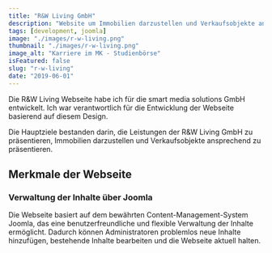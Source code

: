 ---
title: "R&W Living GmbH"
description: "Website um Immobilien darzustellen und Verkaufsobjekte ansprechend zu präsentieren"
tags: [development, joomla]
image: "./images/r-w-living.png"
thumbnail: "./images/r-w-living.png"
image_alt: "Karriere im MK - Studienbörse"
isFeatured: false
slug: "r-w-living"
date: "2019-06-01"
---


Die R&W Living Webseite habe ich für die smart media solutions GmbH entwickelt. Ich war verantwortlich für die Entwicklung der Webseite basierend auf diesem Design.

Die Hauptziele bestanden darin, die Leistungen der R&W Living GmbH zu präsentieren, Immobilien darzustellen und Verkaufsobjekte ansprechend zu präsentieren.

<ProjectDetails
  client="smart media solutions GmbH"
  handover="06/2019"
  services="HTML, SCSS, JavaScript, PHP, Joomla, MySQL"
  website="https://rw-living.immo/"
/>

## Merkmale der Webseite

### Verwaltung der Inhalte über Joomla

Die Webseite basiert auf dem bewährten Content-Management-System Joomla, das eine benutzerfreundliche und flexible Verwaltung der Inhalte ermöglicht. Dadurch können Administratoren problemlos neue Inhalte hinzufügen, bestehende Inhalte bearbeiten und die Webseite aktuell halten.
